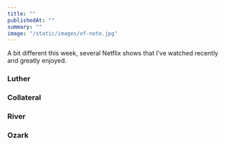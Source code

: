 ```yaml
---
title: ""
publishedAt: ""
summary: ""
image: "/static/images/of-note.jpg"
---
```


A bit different this week, several Netflix shows that I’ve watched
recently and greatly enjoyed.

### Luther

### Collateral

### River

### Ozark


